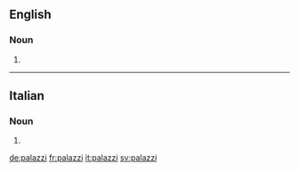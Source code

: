 ==English==

===Noun===
{{head|en|noun plural form}}

# {{plural of|palazzo|lang=en}}

----

==Italian==

===Noun===
{{head|it|noun plural form|g=m}}

# {{plural of|palazzo|lang=it}}

[[de:palazzi]]
[[fr:palazzi]]
[[it:palazzi]]
[[sv:palazzi]]